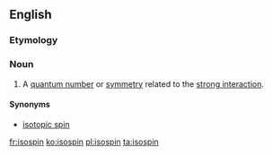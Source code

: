 ==English==

===Etymology===
{{prefix|iso|spin|lang=en}}

===Noun===
{{wikipedia}}
{{en-noun}}

# {{lb|en|physics}} A [[quantum number]] or [[symmetry]] related to the [[strong interaction]].

====Synonyms====
* [[isotopic spin]]

[[fr:isospin]]
[[ko:isospin]]
[[pl:isospin]]
[[ta:isospin]]